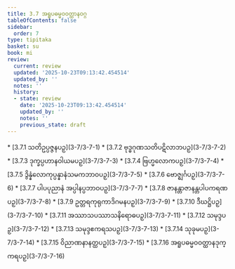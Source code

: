 ```yaml
---
title: 3.7 အရူပဓမ္မဝဝတ္ထာနဝဂ္ဂ
tableOfContents: false
sidebar:
  order: 7
type: tipitaka
basket: su
book: mi
review:
  current: review
  updated: '2025-10-23T09:13:42.454514'
  updated_by: ''
  notes: ''
  history:
  - state: review
    date: '2025-10-23T09:13:42.454514'
    updated_by: ''
    notes: ''
    previous_state: draft
---
```



<ReviewStatus review={frontmatter.review} showDetails={true} />

<HypothesisAnnotation frontmatter={frontmatter} />

<DynamicBreadcrumb />



<TableOfContents book="mi" section="3.7">
* [3.7.1 သတိဥပ္ပဇ္ဇနပဉှ](3-7/3-7-1)
* [3.7.2 ဗုဒ္ဓဂုဏသတိပဋိလာဘပဉှ](3-7/3-7-2)
* [3.7.3 ဒုက္ခပ္ပဟာနဝါယမပဉှ](3-7/3-7-3)
* [3.7.4 ဗြဟ္မလောကပဉှ](3-7/3-7-4)
* [3.7.5 ဒွိန္နံလောကုပ္ပန္နာနံသမကဘာဝပဉှ](3-7/3-7-5)
* [3.7.6 ဗောဇ္ဈင်္ဂပဉှ](3-7/3-7-6)
* [3.7.7 ပါပပုညာနံ အပ္ပါနပ္ပဘာဝပဉှ](3-7/3-7-7)
* [3.7.8 ဇာနန္တာဇာနန္တပါပကရဏပဉှ](3-7/3-7-8)
* [3.7.9 ဥတ္တရကုရုကာဒိဂမနပဉှ](3-7/3-7-9)
* [3.7.10 ဒီဃဋ္ဌိပဉှ](3-7/3-7-10)
* [3.7.11 အဿာသပဿာသနိရောဓပဉှ](3-7/3-7-11)
* [3.7.12 သမုဒ္ဒပဉှ](3-7/3-7-12)
* [3.7.13 သမုဒ္ဒဧကရသပဉှ](3-7/3-7-13)
* [3.7.14 သုခုမပဉှ](3-7/3-7-14)
* [3.7.15 ဝိညာဏနာနတ္ထပဉှ](3-7/3-7-15)
* [3.7.16 အရူပဓမ္မဝဝတ္ထာနဒုက္ကရပဉှ](3-7/3-7-16)
</TableOfContents>